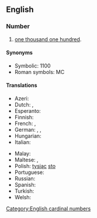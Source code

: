 ==English==

===Number===
{{head|en|numeral}}

# [[one thousand one hundred]].

====Synonyms====
* Symbolic: 1100
* Roman symbols: MC

====Translations====
{{trans-top|one thousand one hundred}}
* Azeri: {{t|az|min yüz}}
* Dutch: {{t|nl|elf honderd|f}}, {{t|nl|duizend honderd}}
* Esperanto: {{t|eo|mil cent}}
* Finnish: {{t|fi|tuhattasata}}
* French: {{t|fr|mille cent}}, {{t|fr|onze cent}}
* German: {{t+|de|elfhundert|f}}, {{t+|de|eintausendeinhundert}}, {{t+|de|tausendeinhundert}}
* Hungarian: {{t|hu|ezeregyszáz}}
* Italian: {{t|it|millecento}}
{{trans-mid}}
* Malay: {{t|ms|seribu seratus}}
* Maltese: {{t|mt|ħdax-il mija}}, {{t|mt|elf u mija}}
* Polish: [[tysiąc]] [[sto]]
* Portuguese: {{t|pt|mil e cem}}
* Russian: {{t|ru|ты́сяча сто}}
* Spanish: {{t|es|mil ciento}}
* Turkish: {{t|tr|bin yüz}}
* Welsh: {{t|cy|cant a mil}}
{{trans-bottom}}

[[Category:English cardinal numbers]]